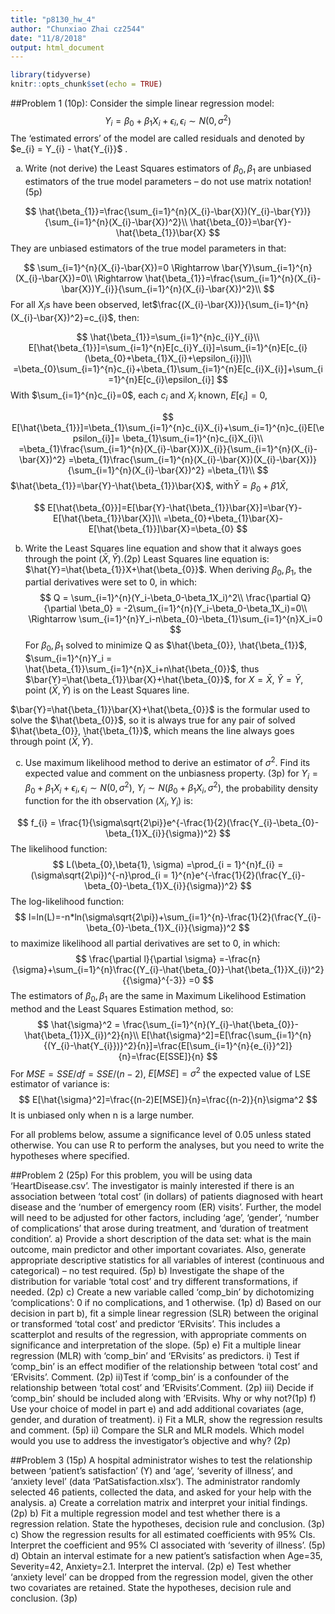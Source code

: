 ```yaml
---
title: "p8130_hw_4"
author: "Chunxiao Zhai cz2544"
date: "11/8/2018"
output: html_document
---
```


```r
library(tidyverse)
knitr::opts_chunk$set(echo = TRUE)
```

##Problem 1 (10p):
Consider the simple linear regression model:
$$
Y_{i} = \beta_{0}+\beta_{1}X_{i}+\epsilon_{i}, \epsilon_{i} \sim N(0, \sigma^{2})
$$
The ‘estimated errors’ of the model are called residuals and denoted by $e_{i} = Y_{i} - \hat{Y_{i}}$ .

a) Write (not derive) the Least Squares estimators of $\beta_{0}, \beta_{1}$ are unbiased estimators of the true model parameters – do not use matrix notation! (5p)

$$
\hat{\beta_{1}}=\frac{\sum_{i=1}^{n}(X_{i}-\bar{X})(Y_{i}-\bar{Y})}{\sum_{i=1}^{n}(X_{i}-\bar{X})^2}\\
\hat{\beta_{0}}=\bar{Y}-\hat{\beta_{1}}\bar{X}
$$
They are unbiased estimators of the true model parameters in that:

$$
\sum_{i=1}^{n}(X_{i}-\bar{X})=0 \Rightarrow \bar{Y}\sum_{i=1}^{n}(X_{i}-\bar{X})=0\\
\Rightarrow \hat{\beta_{1}}=\frac{\sum_{i=1}^{n}(X_{i}-\bar{X})Y_{i}}{\sum_{i=1}^{n}(X_{i}-\bar{X})^2}\\
$$
For all $X_{i}$s have been observed,  let$\frac{(X_{i}-\bar{X})}{\sum_{i=1}^{n}(X_{i}-\bar{X})^2}=c_{i}$, then:

$$
\hat{\beta_{1}}=\sum_{i=1}^{n}c_{i}Y_{i}\\
E[\hat{\beta_{1}}]=\sum_{i=1}^{n}E[c_{i}Y_{i}]=\sum_{i=1}^{n}E[c_{i}(\beta_{0}+\beta_{1}X_{i}+\epsilon_{i})]\\
=\beta_{0}\sum_{i=1}^{n}c_{i}+\beta_{1}\sum_{i=1}^{n}E[c_{i}X_{i}]+\sum_{i=1}^{n}E[c_{i}\epsilon_{i}]
$$
With $\sum_{i=1}^{n}c_{i}=0$, each $c_{i}$ and $X_{i}$ known, $E[\epsilon_{i}]=0$,

$$
E[\hat{\beta_{1}}]=\beta_{1}\sum_{i=1}^{n}c_{i}X_{i}+\sum_{i=1}^{n}c_{i}E[\epsilon_{i}]=
\beta_{1}\sum_{i=1}^{n}c_{i}X_{i}\\
=\beta_{1}\frac{\sum_{i=1}^{n}(X_{i}-\bar{X})X_{i}}{\sum_{i=1}^{n}(X_{i}-\bar{X})^2}
=\beta_{1}\frac{\sum_{i=1}^{n}(X_{i}-\bar{X})(X_{i}-\bar{X})}{\sum_{i=1}^{n}(X_{i}-\bar{X})^2}
=\beta_{1}\\
$$
$\hat{\beta_{1}}=\bar{Y}-\hat{\beta_{1}}\bar{X}$, with$\bar{Y}=\beta_{0}+\beta{1}\bar{X}$,

$$
E[\hat{\beta_{0}}]=E[\bar{Y}-\hat{\beta_{1}}\bar{X}]=\bar{Y}-E[\hat{\beta_{1}}\bar{X}]\\
=\beta_{0}+\beta_{1}\bar{X}-E[\hat{\beta_{1}}]\bar{X}=\beta_{0}
$$

b) Write the Least Squares line equation and show that it always goes through the point ($\bar{X}, \bar{Y}$).(2p)
Least Squares line equation is: $\hat{Y}=\hat{\beta_{1}}X+\hat{\beta_{0}}$. 
When deriving $\beta_{0}, \beta_{1}$, the partial derivatives were set to 0, in which:
$$
Q = \sum_{i=1}^{n}(Y_i-\beta_0-\beta_1X_i)^2\\
\frac{\partial Q}{\partial \beta_0} = -2\sum_{i=1}^{n}(Y_i-\beta_0-\beta_1X_i)=0\\
\Rightarrow  \sum_{i=1}^{n}Y_i-n\beta_{0}-\beta_{1}\sum_{i=1}^{n}X_i=0
$$
For $\beta_{0}, \beta_{1}$ solved to minimize Q as $\hat{\beta_{0}}, \hat{\beta_{1}}$, $\sum_{i=1}^{n}Y_i = \hat{\beta_{1}}\sum_{i=1}^{n}X_i+n\hat{\beta_{0}}$, thus $\bar{Y}=\hat{\beta_{1}}\bar{X}+\hat{\beta_{0}}$, for $X=\bar{X}$, $\hat{Y}=\bar{Y}$, point ($\bar{X}, \bar{Y}$) is on the Least Squares line.

$\bar{Y}=\hat{\beta_{1}}\bar{X}+\hat{\beta_{0}}$ is the formular used to solve the $\hat{\beta_{0}}$, so it is always true for any pair of solved $\hat{\beta_{0}}, \hat{\beta_{1}}$, which means the line always goes through point ($\bar{X}, \bar{Y}$).

c) Use maximum likelihood method to derive an estimator of $\sigma^2$. Find its expected value and comment on the unbiasness property. (3p)
for $Y_{i} = \beta_{0} + \beta_{1}X_{i}+\epsilon_{i}, \epsilon_{i} \sim N(0, \sigma^{2})$, $Y_{i} \sim N(\beta_{0}+\beta_{1}X_{i}, \sigma^{2})$, the probability density function for the ith observation $(X_{i},Y_{i})$ is:

$$
f_{i} = \frac{1}{\sigma\sqrt{2\pi}}e^{-\frac{1}{2}(\frac{Y_{i}-\beta_{0}-\beta_{1}X_{i}}{\sigma})^2}
$$
The likelihood function:
$$
L(\beta_{0},\beta{1}, \sigma)
=\prod_{i = 1}^{n}f_{i}
=(\sigma\sqrt{2\pi})^{-n}\prod_{i = 1}^{n}e^{-\frac{1}{2}(\frac{Y_{i}-\beta_{0}-\beta_{1}X_{i}}{\sigma})^2}
$$
The log-likelihood function:
$$
l=ln(L)=-n*ln(\sigma\sqrt{2\pi})+\sum_{i=1}^{n}-\frac{1}{2}(\frac{Y_{i}-\beta_{0}-\beta_{1}X_{i}}{\sigma})^2
$$
to maximize likelihood all partial derivatives are set to 0, in which:
$$
\frac{\partial l}{\partial \sigma} 
=-\frac{n}{\sigma}+\sum_{i=1}^{n}\frac{(Y_{i}-\hat{\beta_{0}}-\hat{\beta_{1}}X_{i})^2}{{\sigma}^{-3}}
=0
$$
The estimators of $\beta_{0}, \beta_{1}$ are the same in Maximum Likelihood Estimation method and the Least Squares Estimation method, so:
$$
\hat{\sigma}^2 = \frac{\sum_{i=1}^{n}(Y_{i}-\hat{\beta_{0}}-\hat{\beta_{1}}X_{i})^2}{n}\\
E[\hat{\sigma}^2]=E[\frac{\sum_{i=1}^{n}{(Y_{i}-\hat{Y_{i}})}^2}{n}]=\frac{E[\sum_{i=1}^{n}{e_{i}}^2]}{n}=\frac{E[SSE]}{n}
$$
For $MSE = SSE/df = SSE/(n-2)$, $E[MSE]=\sigma^2$ the expected value of LSE estimator of variance is: 
$$
E[\hat{\sigma}^2]=\frac{(n-2)E[MSE]}{n}=\frac{(n-2)}{n}\sigma^2
$$
It is unbiased only when n is a large number.



For all problems below, assume a significance level of 0.05 unless stated otherwise. You can use R to perform the analyses, but you need to write the hypotheses where specified.

##Problem 2 (25p)
For this problem, you will be using data ‘HeartDisease.csv’. The investigator is mainly interested if there is an association between ‘total cost’ (in dollars) of patients diagnosed with heart disease and the ‘number of emergency room (ER) visits’. Further, the model will need to be adjusted for other factors, including ‘age’, ‘gender’, ‘number of complications’ that arose during treatment, and ‘duration of treatment condition’.
a) Provide a short description of the data set: what is the main outcome, main predictor and other important covariates. Also, generate appropriate descriptive statistics for all variables of interest (continuous and categorical) – no test required. (5p)
b) Investigate the shape of the distribution for variable ‘total cost’ and try different transformations, if needed. (2p)
c) Create a new variable called ‘comp_bin’ by dichotomizing ‘complications’: 0 if no complications, and 1 otherwise. (1p)
d) Based on our decision in part b), fit a simple linear regression (SLR) between the original or transformed ‘total cost’ and predictor ‘ERvisits’. This includes a scatterplot and results of the regression, with appropriate comments on significance and interpretation of the slope. (5p)
e) Fit a multiple linear regression (MLR) with ‘comp_bin’ and ‘ERvisits’ as predictors.
i) Test if ‘comp_bin’ is an effect modifier of the relationship between ‘total cost’ and ‘ERvisits’. Comment. (2p)
ii)Test if ‘comp_bin’ is a confounder of the relationship between ‘total cost’ and ‘ERvisits’.Comment. (2p)
iii) Decide if ‘comp_bin’ should be included along with ‘ERvisits. Why or why not?(1p)
f) Use your choice of model in part e) and add additional covariates (age, gender, and duration of treatment).
i) Fit a MLR, show the regression results and comment. (5p)
ii) Compare the SLR and MLR models. Which model would you use to address the
investigator’s objective and why? (2p)



##Problem 3 (15p)
A hospital administrator wishes to test the relationship between ‘patient’s satisfaction’ (Y) and ‘age’, ‘severity of illness’, and ‘anxiety level’ (data ‘PatSatisfaction.xlsx’). The administrator randomly selected 46 patients, collected the data, and asked for your help with the analysis.
a) Create a correlation matrix and interpret your initial findings. (2p)
b) Fit a multiple regression model and test whether there is a regression relation. State the
hypotheses, decision rule and conclusion. (3p)
c) Show the regression results for all estimated coefficients with 95% CIs. Interpret the coefficient
and 95% CI associated with ‘severity of illness’. (5p)
d) Obtain an interval estimate for a new patient’s satisfaction when Age=35, Severity=42,
Anxiety=2.1. Interpret the interval. (2p)
e) Test whether ‘anxiety level’ can be dropped from the regression model, given the other two
covariates are retained. State the hypotheses, decision rule and conclusion. (3p)